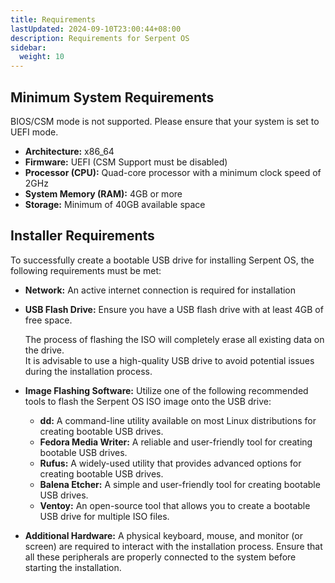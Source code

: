 ```yaml
---
title: Requirements
lastUpdated: 2024-09-10T23:00:44+08:00
description: Requirements for Serpent OS
sidebar:
  weight: 10
---
```



## Minimum System Requirements

<Aside type="caution">
  BIOS/CSM mode is not supported. Please ensure that your system is set to UEFI mode.
</Aside>

- **Architecture:** x86_64
- **Firmware:** UEFI (CSM Support must be disabled)
- **Processor (CPU):** Quad-core processor with a minimum clock speed of 2GHz
- **System Memory (RAM):** 4GB or more
- **Storage:** Minimum of 40GB available space

## Installer Requirements

To successfully create a bootable USB drive for installing Serpent OS, the following requirements must be met:

- **Network:** An active internet connection is required for installation
- **USB Flash Drive:** Ensure you have a USB flash drive with at least 4GB of free space.

  <Aside type="danger">
    The process of flashing the ISO will completely erase all existing data on the drive.
  </Aside>

  <Aside>
    It is advisable to use a high-quality USB drive to avoid potential issues during the installation process.
  </Aside>

- **Image Flashing Software:** Utilize one of the following recommended tools to flash the Serpent OS ISO image onto the USB drive:
  - **dd:** A command-line utility available on most Linux distributions for creating bootable USB drives.
  - **Fedora Media Writer:** A reliable and user-friendly tool for creating bootable USB drives.
  - **Rufus:** A widely-used utility that provides advanced options for creating bootable USB drives.
  - **Balena Etcher:** A simple and user-friendly tool for creating bootable USB drives.
  - **Ventoy:** An open-source tool that allows you to create a bootable USB drive for multiple ISO files.

- **Additional Hardware:** A physical keyboard, mouse, and monitor (or screen) are required to interact with the installation process. Ensure that all these peripherals are properly connected to the system before starting the installation.
